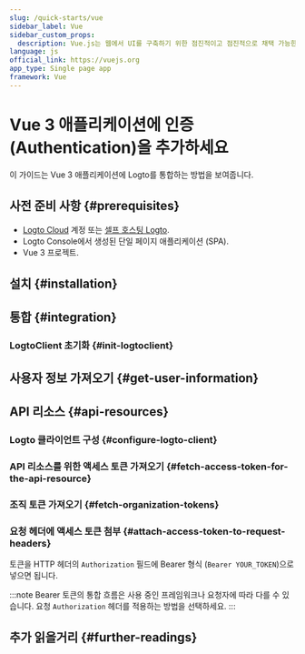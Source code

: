 ```yaml
---
slug: /quick-starts/vue
sidebar_label: Vue
sidebar_custom_props:
  description: Vue.js는 웹에서 UI를 구축하기 위한 점진적이고 점진적으로 채택 가능한 JavaScript 프레임워크입니다.
language: js
official_link: https://vuejs.org
app_type: Single page app
framework: Vue
---
```




# Vue 3 애플리케이션에 인증 (Authentication)을 추가하세요

이 가이드는 Vue 3 애플리케이션에 Logto를 통합하는 방법을 보여줍니다.

<GuideTip />

## 사전 준비 사항 \{#prerequisites}

- [Logto Cloud](https://cloud.logto.io) 계정 또는 [셀프 호스팅 Logto](/introduction/set-up-logto-oss).
- Logto Console에서 생성된 단일 페이지 애플리케이션 (SPA).
- Vue 3 프로젝트.

## 설치 \{#installation}

<Installation />

## 통합 \{#integration}

### LogtoClient 초기화 \{#init-logtoclient}

<InitClient />

<ImplementSignInAndSignOut />

<Checkpoint />

## 사용자 정보 가져오기 \{#get-user-information}

<GetUserInformation />

## API 리소스 \{#api-resources}

<ApiResourcesDescription />

### Logto 클라이언트 구성 \{#configure-logto-client}

<ConfigApiResources />

### API 리소스를 위한 액세스 토큰 가져오기 \{#fetch-access-token-for-the-api-resource}

<FetchAccessTokenForApiResources />

### 조직 토큰 가져오기 \{#fetch-organization-tokens}

<FetchOrganizationTokenForUser />

### 요청 헤더에 액세스 토큰 첨부 \{#attach-access-token-to-request-headers}

토큰을 HTTP 헤더의 `Authorization` 필드에 Bearer 형식 (`Bearer YOUR_TOKEN`)으로 넣으면 됩니다.

:::note
Bearer 토큰의 통합 흐름은 사용 중인 프레임워크나 요청자에 따라 다를 수 있습니다. 요청 `Authorization` 헤더를 적용하는 방법을 선택하세요.
:::

## 추가 읽을거리 \{#further-readings}

<FurtherReadings />

